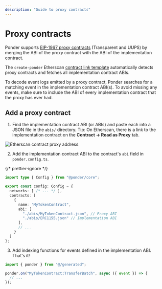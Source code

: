 ```yaml
---
description: "Guide to proxy contracts"
---
```



# Proxy contracts

Ponder supports [EIP-1967 proxy contracts](https://docs.openzeppelin.com/contracts/4.x/api/proxy) (Transparent and UUPS) by merging the ABI of the proxy contract with the ABI of the implementation contract.

The `create-ponder` Etherscan [contract link template](/api-reference/create-ponder#etherscan-contract-link) automatically detects proxy contracts and fetches all implementation contract ABIs.

<Callout type="info">
  To decode event logs emitted by a proxy contract, Ponder searches for a
  matching event in the implementation contract ABI(s). To avoid missing any
  events, make sure to include the ABI of every implementation contract that the
  proxy has ever had.
</Callout>

## Add a proxy contract

1. Find the implementation contract ABI (or ABIs) and paste each into a JSON file in the `abis/` directory. Tip: On Etherscan, there is a link to the implementation contract on the **Contract
   → Read as Proxy** tab.

![Etherscan contract proxy address](/etherscan-proxy-contract.png)

2. Add the implementation contract ABI to the contract's `abi` field in `ponder.config.ts`.

{/* prettier-ignore */}
```ts filename="ponder.config.ts"
import type { Config } from "@ponder/core";

export const config: Config = {
  networks: [ /* ... */ ],
  contracts: [
    {
      name: "MyTokenContract",
      abi: [
        "./abis/MyTokenContract.json", // Proxy ABI
        "./abis/ERC1155.json" // Implementation ABI
      ],
      // ...
    }
  ]
};
```

3. Add indexing functions for events defined in the implementation ABI. That's it!

```ts filename="src/index.ts"
import { ponder } from "@/generated";

ponder.on("MyTokenContract:TransferBatch", async ({ event }) => {
  // ...
});
```
